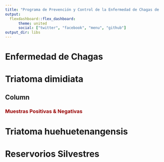```yaml
---
title: "Programa de Prevención y Control de la Enfermedad de Chagas de Yucatán"
output: 
  flexdashboard::flex_dashboard:
      theme: united
      social: ["twitter", "facebook", "menu", "github"]
output_dir: libs      
---
```




# **Enfermedad de Chagas**
# **Triatoma dimidiata**
## Column {.tabset}

### [**Muestras Positivas & Negativas**]{style="color:#990000"}

# **Triatoma huehuetenangensis**
# **Reservorios Silvestres**



